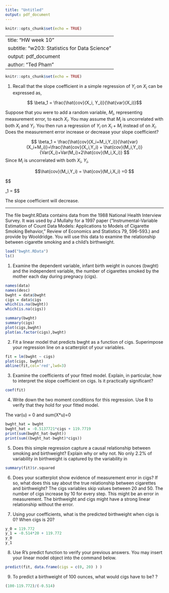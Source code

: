 ```yaml
---
title: "Untitled"
output: pdf_document
---
```


```r
knitr::opts_chunk$set(echo = TRUE)
```

---
title: "HW week 10"
subtitle: "w203: Statistics for Data Science"
output: pdf_document
author: "Ted Pham"
---

```r
knitr::opts_chunk$set(echo = TRUE)
```

1. Recall that the slope coefficient in a simple regression of $Y_i$ on $X_i$ can be expressed as,

$$ \beta_1 = \frac{\hat{cov}(X_i, Y_i)}{\hat{var}(X_i)}$$

Suppose that you were to add a random variable, $M_i$, representing measurement error, to each $X_i$.  You may assume that $M_i$ is uncorrelated with both $X_i$ and $Y_i$.  You then run a regression of $Y_i$ on $X_i + M_i$ instead of on $X_i$.  Does the measurement error increase or decrease your slope coefficient?


$$
\beta_1 = \frac{\hat{cov}(X_i+M_i,Y_i)}{\hat{var}(X_i+M_i)}=\frac{\hat{cov}(X_i,Y_i) + \hat{cov}(M_i,Y_i)}{Var(X_i)+Var(M_i)+2\hat{cov}(M_i,X_i)}
$$
Since $M_i$ is uncorrelated with both $X_i$, $Y_i$, 

$$\hat{cov}(M_i,Y_i) = \hat{cov}(M_i,X_i) =0
$$


$$ 

\beta_1 = \frac{\hat{cov}(X_i,Y_i)}{Var(X_i)+Var(M_i)}
$$

The slope coefficient will decrease.


---


The file bwght.RData contains data from the 1988 National Health Interview Survey.  It was used by J Mullahy for a 1997 paper (“Instrumental-Variable Estimation of Count Data Models:  Applications to Models of Cigarette Smoking Behavior,” Review of Economics and Statistics 79, 596-593.) and provide by Wooldridge.  You will use this data to examine the relationship between cigarette smoking and a child's birthweight.

```r
load("bwght.RData")
ls()
```

1. Examine the dependent variable, infant birth weight in ounces (bwght) and the independent variable, the number of cigarettes smoked by the mother each day during pregnacy (cigs).

```r
names(data)
names(desc)
bwght = data$bwght
cigs = data$cigs
which(is.na(bwght))
which(is.na(cigs))
```
```r
summary(bwght)
summary(cigs)
plot(cigs,bwght)
plot(as.factor(cigs),bwght)

```
2. Fit a linear model that predicts bwght as a function of cigs.  Superimpose your regression line on a scatterplot of your variables.
```r
fit = lm(bwght ~ cigs)
plot(cigs, bwght)
abline(fit,col='red',lwd=3)
```
3. Examine the coefficients of your fitted model.  Explain, in particular, how to interpret the slope coefficient on cigs.  Is it practically significant?
```r
coef(fit)
```
4. Write down the two moment conditions for this regression.  Use R to verify that they hold for your fitted model.

The var(u) = 0 and sum(X*u)=0


```r
bwght_hat = bwght
bwght_hat = -0.5137721*cigs + 119.7719
print(sum(bwght_hat-bwght))
print(sum((bwght_hat-bwght)*cigs))
```

5. Does this simple regression capture a causal relationship between smoking and birthweight?  Explain why or why not.
No only 2.2% of variability in birthweight is captured by the variability in
```r
summary(fit)$r.squared
```
6. Does your scatterplot show evidence of measurement error in cigs?  If so, what does this say about the true relationship between cigarettes and birthweight?
The cigs variables skip values between 20 and 50. The number of cigs increase by 10 for every step. This might be an error in measurement.
The birthweight and cigs might have a strong linear relationship without the error.


7. Using your coefficients, what is the predicted birthweight when cigs is 0?  When cigs is 20?
```r
y_0 = 119.772
y_1 = -0.514*20 + 119.772
y_0
y_1
```
8. Use R's predict function to verify your previous answers.  You may insert your linear model object into the command below.

```r
predict(fit, data.frame(cigs = c(0, 20) ) )
```

9. To predict a birthweight of 100 ounces, what would cigs have to be?
?
```r
(100-119.772)/(-0.514)
```
